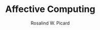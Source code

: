 ---
lastupdated:  2020-11-16
title: 'Affective Computing'
author: 'Rosalind W. Picard'
published: true
cover: './affective.jpg'
type: ['antibook']
url: 'https://www.librarything.com/work/226672'
---